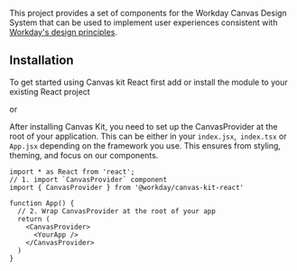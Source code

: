 
<Meta title="Welcome" />

<Test/>

This project provides a set of components for the Workday Canvas Design System that can be used to
implement user experiences consistent with
[Workday's design principles](https://design.workday.com/).

## Installation
To get started using Canvas kit React first add or install the module to your existing React project

<InstallBlock command='yarn add' packageName='@workday/canvas-kit-react' />

or

<InstallBlock command='npm install' packageName='@workday/canvas-kit-react' />

After installing Canvas Kit, you need to set up the CanvasProvider at the root of your application. This can be either in your `index.jsx`,` index.tsx` or `App.jsx` depending on the framework you use.
This ensures from styling, theming, and focus on our components.

```tsx
import * as React from 'react';
// 1. import `CanvasProvider` component
import { CanvasProvider } from '@workday/canvas-kit-react'

function App() {
  // 2. Wrap CanvasProvider at the root of your app
  return (
    <CanvasProvider>
      <YourApp />
    </CanvasProvider>
  )
}
```

<Markdown content={Readme} />
